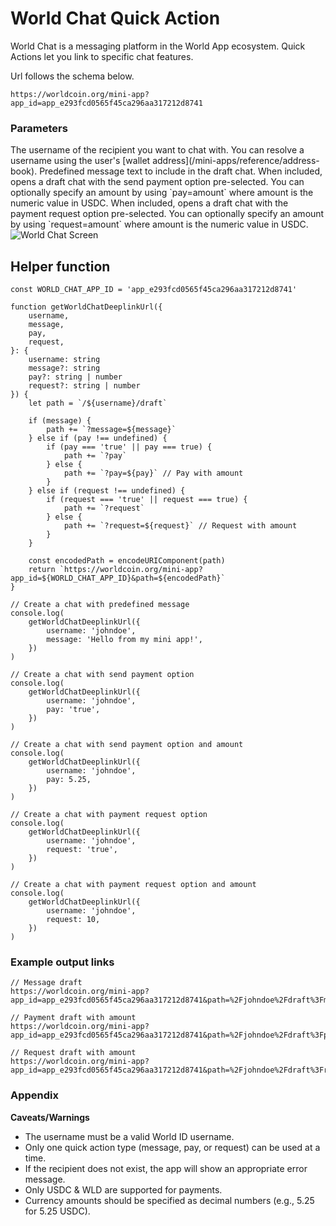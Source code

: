 # World Chat Quick Action

World Chat is a messaging platform in the World App ecosystem.
Quick Actions let you link to specific chat features.

Url follows the schema below.

```
https://worldcoin.org/mini-app?app_id=app_e293fcd0565f45ca296aa317212d8741
```

<div style={{ display: 'flex', justifyContent: 'space-between', alignItems: 'flex-start' }}>
	<div style={{ flex: 1 }}>
		<h3>Parameters</h3>
		<Properties>
			<Property name="username" type="string" required={true}>
				The username of the recipient you want to chat with. You can resolve a username using the user's [wallet
				address](/mini-apps/reference/address-book).
			</Property>
			<Property name="message" type="string">
				Predefined message text to include in the draft chat.
			</Property>
			<Property name="pay" type="string">
				When included, opens a draft chat with the send payment option pre-selected. You can optionally specify
				an amount by using `pay=amount` where amount is the numeric value in USDC.
			</Property>
			<Property name="request" type="string">
				When included, opens a draft chat with the payment request option pre-selected. You can optionally
				specify an amount by using `request=amount` where amount is the numeric value in USDC.
			</Property>
		</Properties>
	</div>
	<div style={{ marginLeft: '20px' }}>
		<img
			src="/images/docs/mini-apps/quick-actions/world-chat-qa.png"
			alt="World Chat Screen"
			style={{ maxWidth: '300px', height: 'auto' }}
		/>
	</div>
</div>

## Helper function

```tsx
const WORLD_CHAT_APP_ID = 'app_e293fcd0565f45ca296aa317212d8741'

function getWorldChatDeeplinkUrl({
	username,
	message,
	pay,
	request,
}: {
	username: string
	message?: string
	pay?: string | number
	request?: string | number
}) {
	let path = `/${username}/draft`

	if (message) {
		path += `?message=${message}`
	} else if (pay !== undefined) {
		if (pay === 'true' || pay === true) {
			path += `?pay`
		} else {
			path += `?pay=${pay}` // Pay with amount
		}
	} else if (request !== undefined) {
		if (request === 'true' || request === true) {
			path += `?request`
		} else {
			path += `?request=${request}` // Request with amount
		}
	}

	const encodedPath = encodeURIComponent(path)
	return `https://worldcoin.org/mini-app?app_id=${WORLD_CHAT_APP_ID}&path=${encodedPath}`
}

// Create a chat with predefined message
console.log(
	getWorldChatDeeplinkUrl({
		username: 'johndoe',
		message: 'Hello from my mini app!',
	})
)

// Create a chat with send payment option
console.log(
	getWorldChatDeeplinkUrl({
		username: 'johndoe',
		pay: 'true',
	})
)

// Create a chat with send payment option and amount
console.log(
	getWorldChatDeeplinkUrl({
		username: 'johndoe',
		pay: 5.25,
	})
)

// Create a chat with payment request option
console.log(
	getWorldChatDeeplinkUrl({
		username: 'johndoe',
		request: 'true',
	})
)

// Create a chat with payment request option and amount
console.log(
	getWorldChatDeeplinkUrl({
		username: 'johndoe',
		request: 10,
	})
)
```

### Example output links

```
// Message draft
https://worldcoin.org/mini-app?app_id=app_e293fcd0565f45ca296aa317212d8741&path=%2Fjohndoe%2Fdraft%3Fmessage%3DHello

// Payment draft with amount
https://worldcoin.org/mini-app?app_id=app_e293fcd0565f45ca296aa317212d8741&path=%2Fjohndoe%2Fdraft%3Fpay%3D5.25

// Request draft with amount
https://worldcoin.org/mini-app?app_id=app_e293fcd0565f45ca296aa317212d8741&path=%2Fjohndoe%2Fdraft%3Frequest%3D10
```

### Appendix

**Caveats/Warnings**

-   The username must be a valid World ID username.
-   Only one quick action type (message, pay, or request) can be used at a time.
-   If the recipient does not exist, the app will show an appropriate error message.
-   Only USDC & WLD are supported for payments.
-   Currency amounts should be specified as decimal numbers (e.g., 5.25 for 5.25 USDC).
